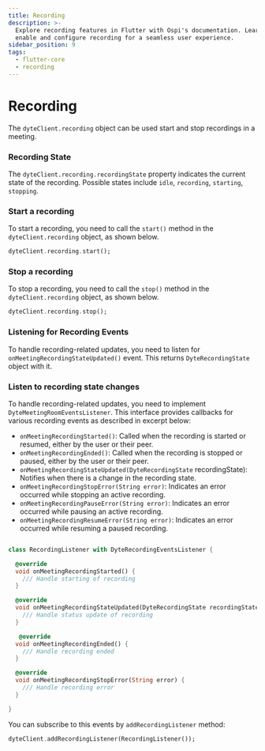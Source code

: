 ```yaml
---
title: Recording
description: >-
  Explore recording features in Flutter with Ospi's documentation. Learn how to
  enable and configure recording for a seamless user experience.
sidebar_position: 9
tags:
  - flutter-core
  - recording
---
```


# Recording

The `dyteClient.recording` object can be used start and stop recordings in a
meeting.

### Recording State

The `dyteClient.recording.recordingState` property indicates the current state of the recording. Possible states include `idle`, `recording`, `starting`, `stopping`.

### Start a recording

To start a recording, you need to call the `start()` method in the
`dyteClient.recording` object, as shown below.

```dart
dyteClient.recording.start();
```

### Stop a recording

To stop a recording, you need to call the `stop()` method in the
`dyteClient.recording` object, as shown below.

```dart
dyteClient.recording.stop();
```

### Listening for Recording Events

To handle recording-related updates, you need to listen for
`onMeetingRecordingStateUpdated()` event. This returns `DyteRecordingState`
object with it.

### Listen to recording state changes

To handle recording-related updates, you need to implement `DyteMeetingRoomEventsListener`. This interface provides callbacks for various recording events as described in excerpt below:

- `onMeetingRecordingStarted()`: Called when the recording is started or resumed, either by the user or their peer.
- `onMeetingRecordingEnded()`: Called when the recording is stopped or paused, either by the user or their peer.
- `onMeetingRecordingStateUpdated(DyteRecordingState` recordingState): Notifies when there is a change in the recording state.
- `onMeetingRecordingStopError(String error)`: Indicates an error occurred while stopping an active recording.
- `onMeetingRecordingPauseError(String error)`: Indicates an error occurred while pausing an active recording.
- `onMeetingRecordingResumeError(String error)`: Indicates an error occurred while resuming a paused recording.

```dart

class RecordingListener with DyteRecordingEventsListener {

  @override
  void onMeetingRecordingStarted() {
    /// Handle starting of recording
  }

  @override
  void onMeetingRecordingStateUpdated(DyteRecordingState recordingState) {
    /// Handle status update of recording
  }

   @override
  void onMeetingRecordingEnded() {
    /// Handle recording ended
  }

  @override
  void onMeetingRecordingStopError(String error) {
    /// Handle recording error
  }

}

```

You can subscribe to this events by `addRecordingListener` method:

```dart
dyteClient.addRecordingListener(RecordingListener());
```

<head>
  <title>Flutter Core Recording</title>
  <meta
    name="description"
    content="Explore recording features in Flutter with Ospi's documentation. Learn how to enable and configure recording for a seamless user experience."
  />
</head>
